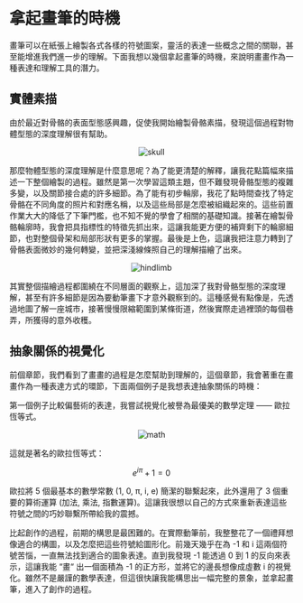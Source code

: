# 拿起畫筆的時機

畫筆可以在紙張上繪製各式各樣的符號圖案，靈活的表達一些概念之間的關聯，甚至能增進我們進一步的理解。下面我想以幾個拿起畫筆的時機，來說明畫畫作為一種表達和理解工具的潛力。

## 實體素描

由於最近對骨骼的表面型態感興趣，促使我開始繪製骨骼素描，發現這個過程對物體型態的深度理解很有幫助。

<p align="center" style={{ height: '500px', padding: '10px' }}>
  <img src="./skull.jpg" alt="skull" style={{ width: 'auto' }} /> 
</p>

那麼物體型態的深度理解是什麼意思呢？為了能更清楚的解釋，讓我花點篇幅來描述一下整個繪製的過程。雖然是第一次學習這類主題，但不難發現骨骼型態的複雜多變，以及關節接合處的許多細節。為了能有初步輪廓，我花了點時間查找了特定骨骼在不同角度的照片和對應名稱，以及這些局部是怎麼被組織起來的。這些前置作業大大的降低了下筆門檻，也不知不覺的學會了相關的基礎知識。接著在繪製骨骼輪廓時，我會把具指標性的特徵先抓出來，這讓我能更方便的補齊剩下的輪廓細節，也對整個骨架和局部形狀有更多的掌握。最後是上色，這讓我把注意力轉到了骨骼表面微妙的幾何轉變，並把深淺線條照自己的理解描繪了出來。

<p align="center" style={{ height: '500px', padding: '10px' }}>
  <img src="./hindlimb.jpg" alt="hindlimb" style={{ width: 'auto' }} /> 
</p>

其實整個描繪過程都圍繞在不同層面的觀察上，這加深了我對骨骼型態的深度理解，甚至有許多細節是因為要動筆畫下才意外觀察到的。這種感覺有點像是，先透過地圖了解一座城市，接著慢慢限縮範圍到某條街道，然後實際走過裡頭的每個巷弄，所獲得的意外收穫。

## 抽象關係的視覺化

前個章節，我們看到了畫畫的過程是怎麼幫助到理解的，這個章節，我會著重在畫畫作為一種表達方式的環節，下面兩個例子是我想表達抽象關係的時機：

第一個例子比較偏藝術的表達，我嘗試視覺化被譽為最優美的數學定理 —— 歐拉恆等式。

<p align="center" style={{ height: '500px', padding: '10px' }}>
  <img src="./math.jpg" alt="math" style={{ width: 'auto' }} /> 
</p>

這就是著名的歐拉恆等式：

$$
e^{iπ} + 1 = 0
$$

歐拉將 5 個最基本的數學常數 (1, 0, π, i, e) 簡潔的聯繫起來，此外還用了 3 個重要的算術運算 (加法, 乘法, 指數運算)。這讓我很想以自己的方式來重新表達這些符號之間的巧妙聯繫所帶給我的震撼。

比起創作的過程，前期的構思是最困難的。在實際動筆前，我整整花了一個禮拜想像適合的構圖，以及怎麼把這些符號給圖形化。前幾天幾乎在為 -1 和 i 這兩個符號苦惱，一直無法找到適合的圖象表達。直到我發現 -1 能透過 0 到 1 的反向來表示，這讓我能 “畫“ 出一個面積為 -1 的正方形，並將它的邊長想像成虛數 i 的視覺化。雖然不是嚴謹的數學表達，但這很快讓我能構思出一幅完整的景象，並拿起畫筆，進入了創作的過程。
